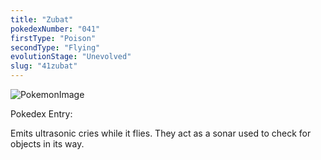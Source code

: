 ```yaml
---
title: "Zubat"
pokedexNumber: "041"
firstType: "Poison"
secondType: "Flying"
evolutionStage: "Unevolved"
slug: "41zubat"
---
```


![PokemonImage](https://archives.bulbagarden.net/media/upload/thumb/4/4c/0041Zubat.png/140px-0041Zubat.png)

Pokedex Entry:

Emits ultrasonic cries while it flies. They act as a sonar used to check for objects in its way.
